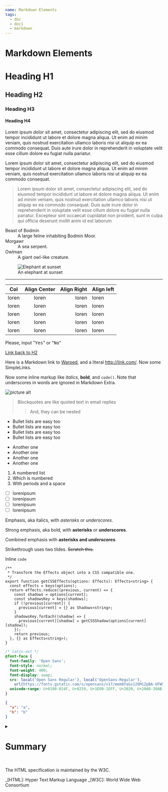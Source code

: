 ```yaml
---
name: Markdown Elements
tags:
  - doc
  - doc1
  - markdown
---
```



# Markdown Elements

# Heading H1

## Heading H2

### Heading H3

#### Heading H4

<!-- ##### Heading H5

###### Heading H6 -->

Lorem ipsum dolor sit amet, consectetur adipiscing elit, sed do eiusmod tempor incididunt ut
labore et dolore magna aliqua. Ut enim ad minim veniam, quis nostrud exercitation ullamco laboris
nisi ut aliquip ex ea commodo consequat. Duis aute irure dolor in reprehenderit in voluptate velit
esse cillum dolore eu fugiat nulla pariatur.

Lorem ipsum dolor sit amet, consectetur adipiscing elit, sed do eiusmod tempor incididunt ut
labore et dolore magna aliqua. Ut enim ad minim veniam, quis nostrud exercitation ullamco laboris
nisi ut aliquip ex ea commodo consequat.

> Lorem ipsum dolor sit amet, consectetur adipiscing elit, sed do eiusmod tempor incididunt ut
> labore et dolore magna aliqua. Ut enim ad minim veniam, quis nostrud exercitation ullamco laboris
> nisi ut aliquip ex ea commodo consequat. Duis aute irure dolor in reprehenderit in voluptate velit
> esse cillum dolore eu fugiat nulla pariatur. Excepteur sint occaecat cupidatat non proident, sunt
> in culpa qui officia deserunt mollit anim id est laborum

<dl>
<dt>Beast of Bodmin</dt>
<dd>A large feline inhabiting Bodmin Moor.</dd>


<dt>Morgawr</dt>
<dd>A sea serpent.</dd>

<dt>Owlman</dt>
<dd>A giant owl-like creature.</dd>

</dl>


<figure>
  <img
    width={'80%'}
    src="https://interactive-examples.mdn.mozilla.net/media/cc0-images/elephant-660-480.jpg"
    alt="Elephant at sunset"
  ></img>
  <figcaption>An elephant at sunset</figcaption>
</figure>

---

| Col   | Align Center | Align Right | Align left |
| ----- | :----------: | ----------: | ---------- |
| loren |    loren     |       loren | loren      |
| loren |    loren     |       loren | loren      |
| loren |    loren     |       loren | loren      |
| loren |    loren     |       loren | loren      |
| loren |    loren     |       loren | loren      |

Please, input "<kbd>Yes</kbd>" or "<kbd>No</kbd>"

[Link back to H2](#id-goes-here)

Here is a Markdown link to [Warped](https://warpedvisions.org), and a literal <http://link.com/>.
Now some SimpleLinks.

Now some inline markup like _italics_, **bold**, and `code()`. Note that underscores in
words are ignored in Markdown Extra.

![picture alt](https://interactive-examples.mdn.mozilla.net/media/cc0-images/elephant-660-480.jpg 'Title is optional')

> Blockquotes are like quoted text in email replies
>
> > And, they can be nested

- Bullet lists are easy too
- Bullet lists are easy too
- Bullet lists are easy too
- Bullet lists are easy too

* Another one
* Another one
* Another one
* Another one

1. A numbered list
1. Which is numbered
1. With periods and a space

- [ ] lorenipsum
- [ ] lorenipsum
- [ ] lorenipsum
- [ ] lorenipsum

Emphasis, aka italics, with _asterisks_ or _underscores_.

Strong emphasis, aka bold, with **asterisks** or **underscores**.

Combined emphasis with **asterisks and _underscores_**.

Strikethrough uses two tildes. ~~Scratch this.~~

Inline `code`

```tsx
/**
 * Transform the Effects object into a CSS compatible one.
 */
export function getCSSEffects(options: Effects): Effects<string> {
  const effects = keys(options);
  return effects.reduce((previous, current) => {
    const shadows = options[current];
    const shadowsKey = keys(shadows);
    if (!previous[current]) {
      previous[current] = {} as Shadows<string>;
    }
    shadowsKey.forEach((shadow) => {
      previous[current][shadow] = getCSSShadow(options[current][shadow]);
    });
    return previous;
  }, {} as Effects<string>);
}
```

```css
/* latin-ext */
@font-face {
  font-family: 'Open Sans';
  font-style: normal;
  font-weight: 400;
  font-display: swap;
  src: local('Open Sans Regular'), local('OpenSans-Regular'),
    url(https://fonts.gstatic.com/s/opensans/v17/mem8YaGs126MiZpBA-UFW50bf8pkAp6a.woff2) format('woff2');
  unicode-range: U+0100-024F, U+0259, U+1E00-1EFF, U+2020, U+20A0-20AB, U+20AD-20CF, U+2113, U+2C60-2C7F, U+A720-A7FF;
}
```

```json
{
  "a": "a",
  "b": "b"
}
```

<details>
  <summary>
    <h1>Summary</h1>
  </summary>
  <p>Details</p>
</details>
<br />

The HTML specification
is maintained by the W3C.

<!-- see https://github.com/prettier/prettier/pull/5749 -->

_[HTML]: Hyper Text Markup Language
_[W3C]: World Wide Web Consortium
